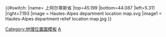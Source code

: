 {{#switch:{{{1}}}
|name= 上阿尔卑斯省
|top=45.199
|bottom=44.087
|left=5.311
|right=7.193
|image = Hautes-Alpes department location map.svg
|image1 = Hautes-Alpes department relief location map.jpg
}}<noinclude>{{Location map/Info}}
[[Category:地理位置圖模板]]
[[Category:法国各省地理位置图模板|A]]
</noinclude>
